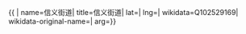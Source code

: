 {{ {{{1|PRC admin/showdata}}}|
name=信义街道|
title=信义街道|
lat=|
lng=|
wikidata=Q102529169|
wikidata-original-name=|
arg={{{arg|}}}}}